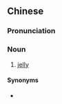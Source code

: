 {{also|果子冻}}
==Chinese==
{{zh-forms|s=果子冻|type=21}}

===Pronunciation===
{{zh-pron
|m=guǒzidòng
|cat=n
}}

===Noun===
{{zh-noun}}

# [[jelly]] {{gloss|dessert}}

====Synonyms====
* {{zh-l|果凍}}

{{zh-cat|Desserts}}
